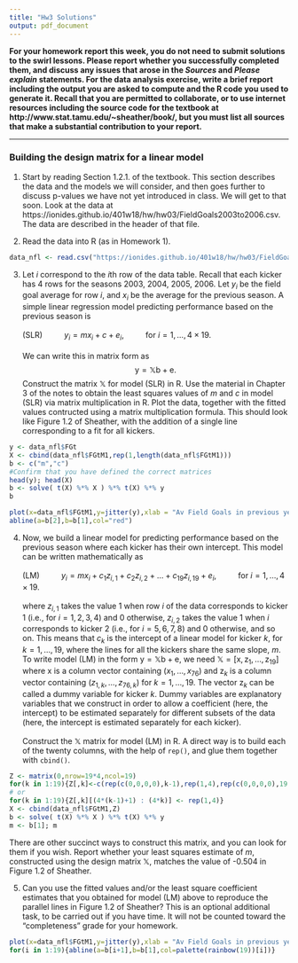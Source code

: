 ```yaml
---
title: "Hw3 Solutions"
output: pdf_document
---
```

\newcommand\mat[1]{\mathbb{#1}}
\renewcommand\vec[1]{\boldsymbol{\mathrm{#1}}}
\newcommand\xtranspose{{\mbox{\tiny \textsc{t}}}}
\newcommand\transpose{{\scriptscriptstyle \mathrm{T}}}

**For your homework report this week, you do not need to submit solutions to the swirl lessons. 
Please report whether you successfully completed them, and discuss any issues that arose in the  _Sources_ and _Please explain_ statements. 
For the data analysis exercise, write a brief report including the output you are asked to compute and the R code you used to generate it.
Recall that you are permitted to collaborate, or to use internet resources including the source code for the textbook at http://www.stat.tamu.edu/~sheather/book/, but you must list all sources that make a substantial contribution to your report.**

---------------

### Building the design matrix for a linear model

1. Start by reading Section 1.2.1. of the textbook. 
This section describes the data and the models we will consider, and then goes further to discuss p-values we have not yet introduced in class.  We will get to that soon. 
Look at the data at https://ionides.github.io/401w18/hw/hw03/FieldGoals2003to2006.csv.
The data are described in the header of that file.

2. Read the data into R (as in Homework 1).
```r
data_nfl <- read.csv("https://ionides.github.io/401w18/hw/hw03/FieldGoals2003to2006.csv",header = TRUE,skip=5)
```


3. Let $i$ correspond to the $i$th row of the data table. 
Recall that each kicker has $4$ rows for the seasons 2003, 2004, 2005, 2006.
Let $y_i$ be the field goal average for row $i$, and $x_i$ be the average for the previous season.
A simple linear regression model predicting performance based on the previous season is
<br><br>
(SLR) $\hspace{1cm}y_i = m x_i + c + e_i, \hspace{1cm}$ for $i=1,\dots,4\times 19$.
<br><br>
We can write this in matrix form as
$$ \vec{y} = \mat{X}\vec{b} + \vec{e}.$$
Construct the matrix $\mat{X}$ for model (SLR) in R. 
Use the material in Chapter 3 of the notes to obtain the least squares values of $m$ and $c$ in model (SLR) via matrix multiplication in R.
Plot the data, together with the fitted values contructed using a matrix multiplication formula.
This should look like Figure 1.2 of Sheather, with the addition of a single line corresponding to a fit for all kickers.

```r
y <- data_nfl$FGt
X <- cbind(data_nfl$FGtM1,rep(1,length(data_nfl$FGtM1)))
b <- c("m","c")
#Confirm that you have defined the correct matrices
head(y); head(X)
b <- solve( t(X) %*% X ) %*% t(X) %*% y
b
```
```r
plot(x=data_nfl$FGtM1,y=jitter(y),xlab = "Av Field Goals in previous year (t-1)", ylab = "Av Field Goals in current year (t)")
abline(a=b[2],b=b[1],col="red")
```


4. Now, we build a linear model for predicting performance based on the previous season where each kicker has their own intercept. 
This model can be written mathematically as
<br><br>
(LM) $\hspace{1cm}y_i = m x_i + c_1 z_{i,1} + c_2 z_{i,2} +\dots+c_{19}z_{i,19} + e_i, \hspace{1cm}$ for $i=1,\dots,4\times 19$.
<br><br>
where $z_{i,1}$ takes the value $1$ when row $i$ of the data corresponds to kicker 1 (i.e., for $i=1,2,3,4$) and $0$ otherwise, $z_{i,2}$ takes the value $1$ when $i$ corresponds to kicker 2 (i.e., for $i=5,6,7,8$) and $0$ otherwise, and so on.
This means that $c_k$ is the intercept of a linear model for kicker $k$, for $k=1,\dots,19$, where the lines for all the kickers share the same slope, $m$.
To write model (LM) in the form $\vec{y} = \mat{X}\vec{b} + \vec{e}$, we need $\mat{X}=[\vec{x},\vec{z}_1,\dots,\vec{z}_{19}]$ where $\vec{x}$ is a column vector containing $(x_1,\dots,x_{76})$ and $\vec{z}_k$ is a column vector containing $(z_{1,k},\dots,z_{76,k})$ for $k=1,\dots,19$.
The vector $\vec{z}_k$ can be called a dummy variable for kicker $k$. 
Dummy variables are explanatory variables that we construct in order to allow a coefficient (here, the intercept) to be estimated separately for different subsets of the data (here, the intercept is estimated separately for each kicker).
<br><br>
Construct the $\mat{X}$ matrix for model (LM) in R. 
A direct way is to build each of the twenty columns, with the help of `rep()`, and glue them together with `cbind()`.
```r
Z <- matrix(0,nrow=19*4,ncol=19)
for(k in 1:19){Z[,k]<-c(rep(c(0,0,0,0),k-1),rep(1,4),rep(c(0,0,0,0),19 - k))}
# or
for(k in 1:19){Z[,k][(4*(k-1)+1) : (4*k)] <- rep(1,4)}
X <- cbind(data_nfl$FGtM1,Z)
b <- solve( t(X) %*% X ) %*% t(X) %*% y
m <- b[1]; m
```

There are other succinct ways to construct this matrix, and you can look for them if you wish. 
Report whether your least squares estimate of $m$, constructed using the design matrix $\mat{X}$,
 matches the value of -0.504 in Figure 1.2 of Sheather. 

5. Can you use the fitted values and/or the least square coefficient estimates that you obtained for model (LM) above to reproduce the parallel lines in Figure 1.2 of Sheather? This is an optional additional task, to be carried out if you have time. It will not be counted toward the "completeness" grade for your homework.

```r
plot(x=data_nfl$FGtM1,y=jitter(y),xlab = "Av Field Goals in previous year (t-1)", ylab = "Av Field Goals in current year (t)")
for(i in 1:19){abline(a=b[i+1],b=b[1],col=palette(rainbow(19))[i])}
```


